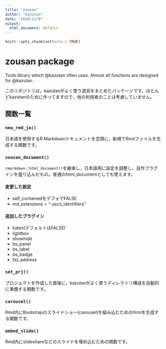 ```yaml
---
title: "zousan"
author: "kazutan"
date: "2016/11/6"
output: 
  html_document: default
---
```


```r
knitr::opts_chunk$set(echo = TRUE)
```

# zousan package

Tools library which @kazutan often uses. Almost all functions are
designed for @kazutan .

このリポジトリは，kazutanがよく使う道具をまとめたパッケージです。ほとんどkazutanのために作ってますので，他の利用者のことは考慮していません。

## 関数一覧

### `new_rmd_ja()`

日本語を使用するR Markdownドキュメントを念頭に，新規でRmdファイルを生成する関数です。

### `zousan_document()`

`rmarkdown::html_document()`を継承し，日本語用に設定を調整し，自作プラグインを盛り込んだもの。普通のhtml_documentとしても使えます。

#### 変更した設定

- self_containedをデフォでFALSE
- md_extensions = "-ascii_identifiers"

#### 追加したプラグイン

- katex(デフォルトはFALSE)
- lightbox
- showhide
- bs_panel
- bs_label
- bs_badge
- list_address

### `set_prj()`

プロジェクトを作成した直後に，kazutanがよく使うディレクトリ構成を自動的に準備する関数です。

### `carousel()`

Rmd内にBootstrapのスライドショー(carousel)を組み込むためのhtmlを生成する関数です。

### `embed_slide()`

Rmd内にslideshareなどのスライドを埋め込むための関数です。
